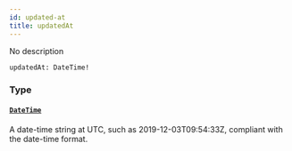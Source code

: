 ```yaml
---
id: updated-at
title: updatedAt
---
```


No description

```graphql
updatedAt: DateTime!

```

### Type

#### [`DateTime`](/graphql/scalars/date-time)

A date-time string at UTC, such as 2019-12-03T09:54:33Z, compliant with the date-time format.
